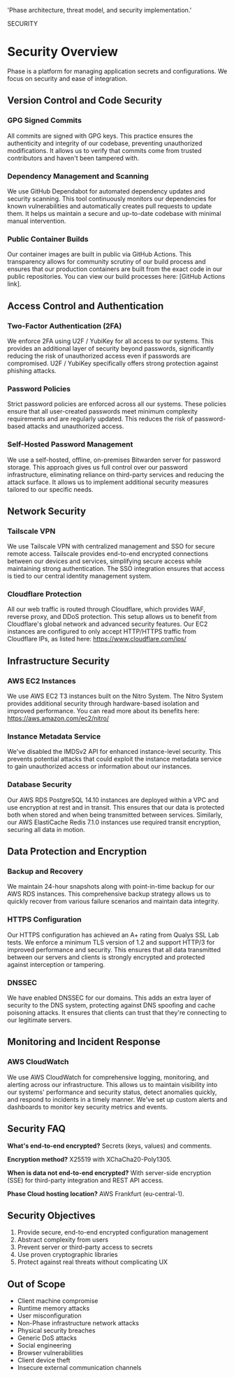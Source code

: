 
  'Phase architecture, threat model, and security implementation.'

<HeroPattern />

<Tag variant="small">SECURITY</Tag>

# Security Overview

Phase is a platform for managing application secrets and configurations. We focus on security and ease of integration.

<SecurityCards />

## Version Control and Code Security

### GPG Signed Commits
All commits are signed with GPG keys. This practice ensures the authenticity and integrity of our codebase, preventing unauthorized modifications. It allows us to verify that commits come from trusted contributors and haven't been tampered with.

### Dependency Management and Scanning
We use GitHub Dependabot for automated dependency updates and security scanning. This tool continuously monitors our dependencies for known vulnerabilities and automatically creates pull requests to update them. It helps us maintain a secure and up-to-date codebase with minimal manual intervention.

### Public Container Builds
Our container images are built in public via GitHub Actions. This transparency allows for community scrutiny of our build process and ensures that our production containers are built from the exact code in our public repositories. You can view our build processes here: [GitHub Actions link].

## Access Control and Authentication

### Two-Factor Authentication (2FA)
We enforce 2FA using U2F / YubiKey for all access to our systems. This provides an additional layer of security beyond passwords, significantly reducing the risk of unauthorized access even if passwords are compromised. U2F / YubiKey specifically offers strong protection against phishing attacks.

### Password Policies
Strict password policies are enforced across all our systems. These policies ensure that all user-created passwords meet minimum complexity requirements and are regularly updated. This reduces the risk of password-based attacks and unauthorized access.

### Self-Hosted Password Management
We use a self-hosted, offline, on-premises Bitwarden server for password storage. This approach gives us full control over our password infrastructure, eliminating reliance on third-party services and reducing the attack surface. It allows us to implement additional security measures tailored to our specific needs.

## Network Security

### Tailscale VPN
We use Tailscale VPN with centralized management and SSO for secure remote access. Tailscale provides end-to-end encrypted connections between our devices and services, simplifying secure access while maintaining strong authentication. The SSO integration ensures that access is tied to our central identity management system.

### Cloudflare Protection
All our web traffic is routed through Cloudflare, which provides WAF, reverse proxy, and DDoS protection. This setup allows us to benefit from Cloudflare's global network and advanced security features. Our EC2 instances are configured to only accept HTTP/HTTPS traffic from Cloudflare IPs, as listed here: https://www.cloudflare.com/ips/

## Infrastructure Security

### AWS EC2 Instances
We use AWS EC2 T3 instances built on the Nitro System. The Nitro System provides additional security through hardware-based isolation and improved performance. You can read more about its benefits here: https://aws.amazon.com/ec2/nitro/

### Instance Metadata Service
We've disabled the IMDSv2 API for enhanced instance-level security. This prevents potential attacks that could exploit the instance metadata service to gain unauthorized access or information about our instances.

### Database Security
Our AWS RDS PostgreSQL 14.10 instances are deployed within a VPC and use encryption at rest and in transit. This ensures that our data is protected both when stored and when being transmitted between services. Similarly, our AWS ElastiCache Redis 7.1.0 instances use required transit encryption, securing all data in motion.

## Data Protection and Encryption

### Backup and Recovery
We maintain 24-hour snapshots along with point-in-time backup for our AWS RDS instances. This comprehensive backup strategy allows us to quickly recover from various failure scenarios and maintain data integrity.

### HTTPS Configuration
Our HTTPS configuration has achieved an A+ rating from Qualys SSL Lab tests. We enforce a minimum TLS version of 1.2 and support HTTP/3 for improved performance and security. This ensures that all data transmitted between our servers and clients is strongly encrypted and protected against interception or tampering.

### DNSSEC
We have enabled DNSSEC for our domains. This adds an extra layer of security to the DNS system, protecting against DNS spoofing and cache poisoning attacks. It ensures that clients can trust that they're connecting to our legitimate servers.

## Monitoring and Incident Response

### AWS CloudWatch
We use AWS CloudWatch for comprehensive logging, monitoring, and alerting across our infrastructure. This allows us to maintain visibility into our systems' performance and security status, detect anomalies quickly, and respond to incidents in a timely manner. We've set up custom alerts and dashboards to monitor key security metrics and events.

## Security FAQ

**What's end-to-end encrypted?**
Secrets (keys, values) and comments.

**Encryption method?**
X25519 with XChaCha20-Poly1305.

**When is data not end-to-end encrypted?**
With server-side encryption (SSE) for third-party integration and REST API access.

**Phase Cloud hosting location?**
AWS Frankfurt (eu-central-1).

## Security Objectives

1. Provide secure, end-to-end encrypted configuration management
2. Abstract complexity from users
3. Prevent server or third-party access to secrets
4. Use proven cryptographic libraries
5. Protect against real threats without complicating UX

## Out of Scope

- Client machine compromise
- Runtime memory attacks
- User misconfiguration
- Non-Phase infrastructure network attacks
- Physical security breaches
- Generic DoS attacks
- Social engineering
- Browser vulnerabilities
- Client device theft
- Insecure external communication channels


